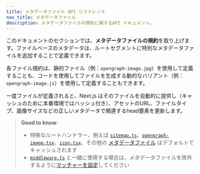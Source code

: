 ```yaml
---
title: メタデータファイル API リファレンス
nav_title: メタデータファイル
description: メタデータファイルの規約に関するAPI ドキュメント。
---
```


このドキュメントのセクションでは、**メタデータファイルの規約**を取り上げます。ファイルベースのメタデータは、ルートセグメントに特別なメタデータファイルを追加することで定義できます。

各ファイル規約は、静的ファイル（例：`opengraph-image.jpg`）を使用して定義することも、コードを使用してファイルを生成する動的なバリアント（例：`opengraph-image.js`）を使用して定義することもできます。

一度ファイルが定義されると、Next.js はそのファイルを自動的に提供し（キャッシュのために本番環境ではハッシュ付き）、アセットのURL、ファイルタイプ、画像サイズなどの正しいメタデータで関連するhead要素を更新します。

> **Good to know**:
>
> - 特殊なルートハンドラー、例えば [`sitemap.ts`](/docs/app/api-reference/file-conventions/metadata/sitemap)、[`opengraph-image.tsx`](/docs/app/api-reference/file-conventions/metadata/opengraph-image)、[`icon.tsx`](/docs/app/api-reference/file-conventions/metadata/app-icons)、その他の [メタデータファイル](/docs/app/api-reference/file-conventions/metadata) はデフォルトでキャッシュされます
> - [`middleware.ts`](/docs/app/api-reference/file-conventions/middleware) と一緒に使用する場合は、メタデータファイルを除外するように[マッチャーを設定](/docs/app/building-your-application/routing/middleware#matcher)してください